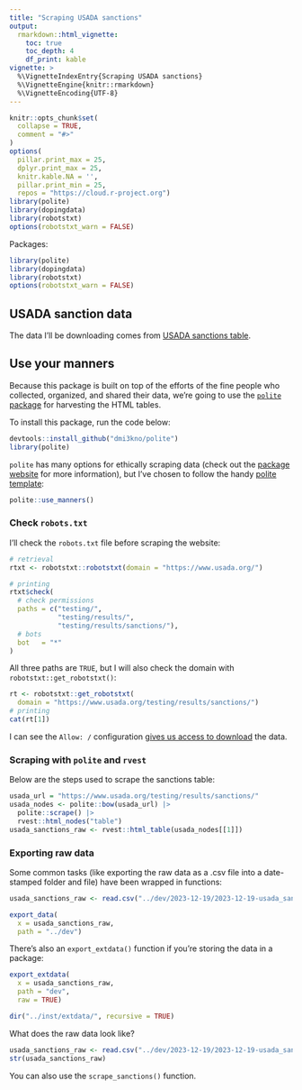 ```yaml
---
title: "Scraping USADA sanctions"
output: 
  rmarkdown::html_vignette:
    toc: true
    toc_depth: 4
    df_print: kable
vignette: >
  %\VignetteIndexEntry{Scraping USADA sanctions}
  %\VignetteEngine{knitr::rmarkdown}
  %\VignetteEncoding{UTF-8}
---
```


```r
knitr::opts_chunk$set(
  collapse = TRUE,
  comment = "#>"
)
options(
  pillar.print_max = 25, 
  dplyr.print_max = 25,
  knitr.kable.NA = '',
  pillar.print_min = 25,
  repos = "https://cloud.r-project.org")
library(polite)
library(dopingdata)
library(robotstxt)
options(robotstxt_warn = FALSE)
```

Packages:

```r
library(polite)
library(dopingdata)
library(robotstxt)
options(robotstxt_warn = FALSE)
```

## USADA sanction data

The data I'll be downloading comes from [USADA sanctions table](https://www.usada.org/testing/results/sanctions/).

## Use your manners 

Because this package is built on top of the efforts of the fine people who collected, organized, and shared their data, we're going to use the [`polite` package](https://dmi3kno.github.io/polite/) for harvesting the HTML tables. 

To install this package, run the code below: 

```r
devtools::install_github("dmi3kno/polite")
library(polite)
```

`polite` has many options for ethically scraping data (check out the [package website](https://dmi3kno.github.io/polite/reference/index.html) for more information), but I've chosen to follow the handy [polite template](https://dmi3kno.github.io/polite/#polite-template):

```r
polite::use_manners()
```


### Check `robots.txt`

I'll check the `robots.txt` file before scraping the website:

```r
# retrieval
rtxt <- robotstxt::robotstxt(domain = "https://www.usada.org/")

# printing
rtxt$check(
  # check permissions 
  paths = c("testing/", 
            "testing/results/", 
            "testing/results/sanctions/"),
  # bots
  bot   = "*"
)
```

All three paths are `TRUE`, but I will also check the domain with `robotstxt::get_robotstxt()`:

```r
rt <- robotstxt::get_robotstxt(
  domain = "https://www.usada.org/testing/results/sanctions/")
# printing
cat(rt[1])
```

I can see the `Allow: /` configuration [gives us access to download](https://kinsta.com/blog/wordpress-robots-txt/#how-to-use-robotstxt-allow-all-to-give-robots-full-access-to-your-site) the data. 


### Scraping with `polite` and `rvest`

Below are the steps used to scrape the sanctions table:

```r
usada_url = "https://www.usada.org/testing/results/sanctions/"
usada_nodes <- polite::bow(usada_url) |> 
  polite::scrape() |> 
  rvest::html_nodes("table") 
usada_sanctions_raw <- rvest::html_table(usada_nodes[[1]])
```

### Exporting raw data 

Some common tasks (like exporting the raw data as a .csv file into a date-stamped folder and file) have been wrapped in functions: 


```r
usada_sanctions_raw <- read.csv("../dev/2023-12-19/2023-12-19-usada_sanctions_raw.csv")
```

```r
export_data(
  x = usada_sanctions_raw, 
  path = "../dev")
```

There's also an `export_extdata()` function if you're storing the data in a package: 

```r
export_extdata(
  x = usada_sanctions_raw, 
  path = "dev", 
  raw = TRUE)
```


```r
dir("../inst/extdata/", recursive = TRUE)
```

What does the raw data look like? 

```r
usada_sanctions_raw <- read.csv("../dev/2023-12-19/2023-12-19-usada_sanctions_raw.csv")
str(usada_sanctions_raw)
```

You can also use the `scrape_sanctions()` function. 
